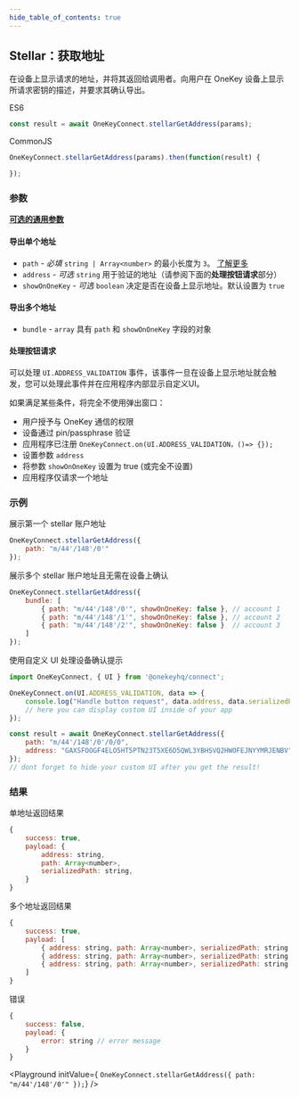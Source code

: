 ```yaml
---
hide_table_of_contents: true
---
```


## Stellar：获取地址

在设备上显示请求的地址，并将其返回给调用者。向用户在 OneKey 设备上显示所请求密钥的描述，并要求其确认导出。

ES6
```javascript
const result = await OneKeyConnect.stellarGetAddress(params);
```

CommonJS
```javascript
OneKeyConnect.stellarGetAddress(params).then(function(result) {

});
```

### 参数
[**可选的通用参数**](./commonParams)

#### 导出单个地址

- `path` - *必填* `string | Array<number>` 的最小长度为 `3`。 [了解更多](./path)
- `address` - *可选* `string` 用于验证的地址（请参阅下面的**处理按钮请求**部分）
- `showOnOneKey` - *可选* `boolean` 决定是否在设备上显示地址。默认设置为 `true`

#### 导出多个地址

- `bundle` - `array` 具有 `path` 和 `showOnOneKey` 字段的对象

#### 处理按钮请求

可以处理 `UI.ADDRESS_VALIDATION` 事件，该事件一旦在设备上显示地址就会触发，您可以处理此事件并在应用程序内部显示自定义UI。

如果满足某些条件，将完全不使用弹出窗口：
- 用户授予与 OneKey 通信的权限
- 设备通过 pin/passphrase 验证
- 应用程序已注册 `OneKeyConnect.on(UI.ADDRESS_VALIDATION，()=> {});`
- 设置参数 `address`
- 将参数 `showOnOneKey` 设置为 true (或完全不设置)
- 应用程序仅请求一个地址


### 示例

展示第一个 stellar 账户地址

```javascript
OneKeyConnect.stellarGetAddress({
    path: "m/44'/148'/0'"
});
```

展示多个 stellar 账户地址且无需在设备上确认

```javascript
OneKeyConnect.stellarGetAddress({
    bundle: [
        { path: "m/44'/148'/0'", showOnOneKey: false }, // account 1
        { path: "m/44'/148'/1'", showOnOneKey: false }, // account 2
        { path: "m/44'/148'/2'", showOnOneKey: false }  // account 3
    ]
});
```

使用自定义 UI 处理设备确认提示
```javascript
import OneKeyConnect, { UI } from '@onekeyhq/connect';

OneKeyConnect.on(UI.ADDRESS_VALIDATION, data => {
    console.log("Handle button request", data.address, data.serializedPath);
    // here you can display custom UI inside of your app
});

const result = await OneKeyConnect.stellarGetAddress({
    path: "m/44'/148'/0'/0/0",
    address: "GAXSFOOGF4ELO5HT5PTN23T5XE6D5QWL3YBHSVQ2HWOFEJNYYMRJENBV",
});
// dont forget to hide your custom UI after you get the result!
```

### 结果

单地址返回结果

```javascript
{
    success: true,
    payload: {
        address: string,
        path: Array<number>,
        serializedPath: string,
    }
}
```

多个地址返回结果
```javascript
{
    success: true,
    payload: [
        { address: string, path: Array<number>, serializedPath: string }, // account 1
        { address: string, path: Array<number>, serializedPath: string }, // account 2
        { address: string, path: Array<number>, serializedPath: string }, // account 3
    ]
}
```

错误
```javascript
{
    success: false,
    payload: {
        error: string // error message
    }
}
```

<Playground
    initValue={
`OneKeyConnect.stellarGetAddress({
    path: "m/44'/148'/0'"
});`}
/>
